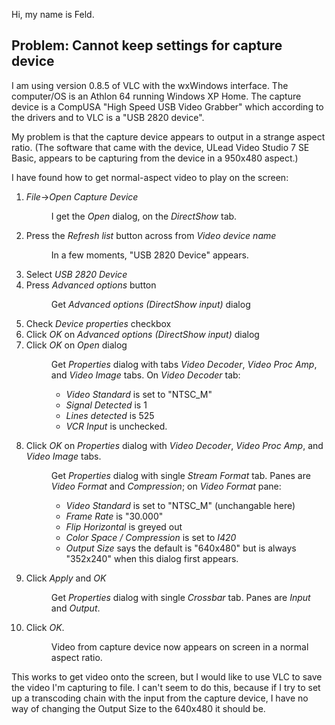 Hi, my name is Feld.  

== Problem: Cannot keep settings for capture device ==

I am using version 0.8.5 of VLC with the wxWindows interface.  The computer/OS is an Athlon 64 running Windows XP Home.  The capture device is a CompUSA "High Speed USB Video Grabber" which according to the drivers and to VLC is a "USB 2820 device".

My problem is that the capture device appears to output in a strange aspect ratio.  (The software that came with the device, ULead Video Studio 7 SE Basic, appears to be capturing from the device in a 950x480 aspect.)  

I have found how to get normal-aspect video to play on the screen: 
#''File''->''Open Capture Device''
#:I get the ''Open'' dialog, on the ''DirectShow'' tab.
#Press the ''Refresh list'' button across from ''Video device name''
#:In a few moments, "USB 2820 Device" appears.
#Select ''USB 2820 Device''
#Press ''Advanced options'' button
#:Get ''Advanced options (DirectShow input)'' dialog
#Check ''Device properties'' checkbox
#Click ''OK'' on ''Advanced options (DirectShow input)'' dialog
#Click ''OK'' on ''Open'' dialog
#:Get ''Properties'' dialog with tabs ''Video Decoder'', ''Video Proc Amp'', and ''Video Image'' tabs.  On ''Video Decoder'' tab:
#:*''Video Standard'' is set to "NTSC_M"
#:* ''Signal Detected'' is 1
#:* ''Lines detected'' is 525
#:* ''VCR Input'' is unchecked.
#Click ''OK'' on ''Properties'' dialog with ''Video Decoder'', ''Video Proc Amp'', and ''Video Image'' tabs.
#:Get ''Properties'' dialog with single ''Stream Format'' tab.  Panes are ''Video Format'' and ''Compression''; on ''Video Format'' pane:
#:* ''Video Standard'' is set to "NTSC_M" (unchangable here)
#:* ''Frame Rate'' is "30.000"
#:* ''Flip Horizontal'' is greyed out
#:* ''Color Space / Compression'' is set to ''I420''
#:* ''Output Size'' says the default is "640x480" but is always "352x240" when this dialog first appears.
#Click ''Apply'' and ''OK''
#:Get ''Properties'' dialog with single ''Crossbar'' tab.  Panes are ''Input'' and ''Output''.
#Click ''OK''.
#:Video from capture device now appears on screen in a normal aspect ratio.

This works to get video onto the screen, but I would like to use VLC to save the video I'm capturing to file.  I can't seem to do this, because if I try to set up a transcoding chain with the input from the capture device, I have no way of changing the Output Size to the 640x480 it should be.